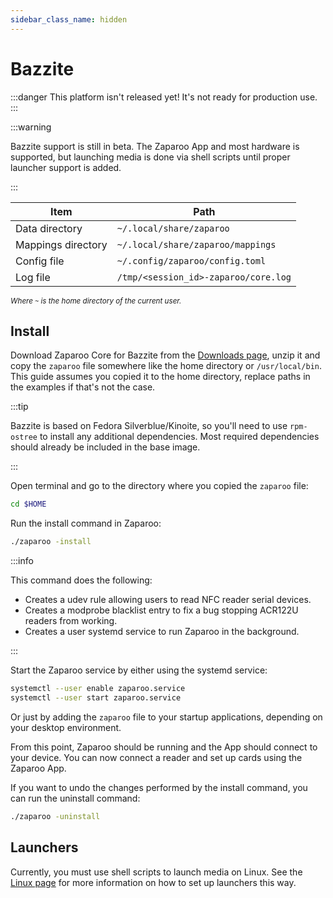 ```yaml
---
sidebar_class_name: hidden
---
```


# Bazzite

:::danger
This platform isn't released yet! It's not ready for production use.
:::

:::warning

Bazzite support is still in beta. The Zaparoo App and most hardware is supported, but launching media is done via shell scripts until proper launcher support is added.

:::

| Item               | Path                                 |
| ------------------ | ------------------------------------ |
| Data directory     | `~/.local/share/zaparoo`             |
| Mappings directory | `~/.local/share/zaparoo/mappings`    |
| Config file        | `~/.config/zaparoo/config.toml`      |
| Log file           | `/tmp/<session_id>-zaparoo/core.log` |

<small>_Where `~` is the home directory of the current user._</small>

## Install

Download Zaparoo Core for Bazzite from the [Downloads page](/downloads/), unzip it and copy
the `zaparoo` file somewhere like the home directory or `/usr/local/bin`. This guide assumes you copied it to the home directory, replace paths in the examples if that's not the case.

:::tip

Bazzite is based on Fedora Silverblue/Kinoite, so you'll need to use `rpm-ostree` to install any additional dependencies. Most required dependencies should already be included in the base image.

:::

Open terminal and go to the directory where you copied the `zaparoo` file:

```bash
cd $HOME
```

Run the install command in Zaparoo:

```bash
./zaparoo -install
```

:::info

This command does the following:

- Creates a udev rule allowing users to read NFC reader serial devices.
- Creates a modprobe blacklist entry to fix a bug stopping ACR122U readers from working.
- Creates a user systemd service to run Zaparoo in the background.

:::

Start the Zaparoo service by either using the systemd service:

```bash
systemctl --user enable zaparoo.service
systemctl --user start zaparoo.service
```

Or just by adding the `zaparoo` file to your startup applications, depending on your desktop environment.

From this point, Zaparoo should be running and the App should connect to your device. You can now connect a reader and set up cards using the Zaparoo App.

If you want to undo the changes performed by the install command, you can run the uninstall command:

```bash
./zaparoo -uninstall
```

## Launchers

Currently, you must use shell scripts to launch media on Linux. See the [Linux page](./linux.mdx#launchers) for more information on how to set up launchers this way.

